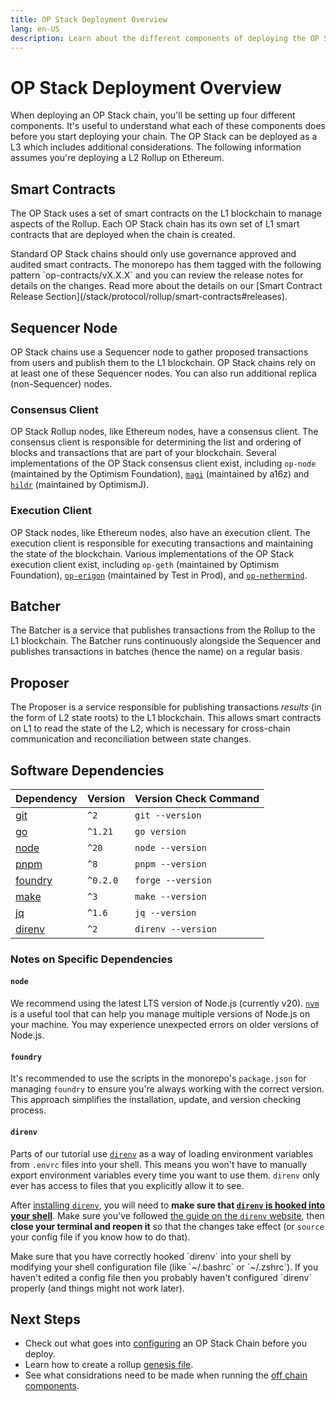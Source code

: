 ```yaml
---
title: OP Stack Deployment Overview
lang: en-US
description: Learn about the different components of deploying the OP Stack.
---
```



# OP Stack Deployment Overview

When deploying an OP Stack chain, you'll be setting up four different 
components. It's useful to understand what each of these components does before
you start deploying your chain. The OP Stack can be deployed as a L3 which
includes additional considerations. The following information assumes you're
deploying a L2 Rollup on Ethereum.

## Smart Contracts

The OP Stack uses a set of smart contracts on the L1 blockchain to manage 
aspects of the Rollup. Each OP Stack chain has its own set of L1 smart 
contracts that are deployed when the chain is created. 

<Callout type="warning">
  Standard OP Stack chains should only use governance approved and audited 
  smart contracts. The monorepo has them tagged with the following pattern 
  `op-contracts/vX.X.X` and you can review the release notes for details on the
  changes. Read more about the details on our [Smart Contract Release Section](/stack/protocol/rollup/smart-contracts#releases).
</Callout>

## Sequencer Node

OP Stack chains use a Sequencer node to gather proposed transactions from users
and publish them to the L1 blockchain. OP Stack chains rely on at least one of 
these Sequencer nodes. You can also run additional replica (non-Sequencer) 
nodes.

### Consensus Client

OP Stack Rollup nodes, like Ethereum nodes, have a consensus client. The 
consensus client is responsible for determining the list and ordering of blocks
and transactions that are part of your blockchain. Several implementations of 
the OP Stack consensus client exist, including `op-node` (maintained by the 
Optimism Foundation), [`magi`](https://github.com/a16z/magi) (maintained by 
a16z) and [`hildr`](https://github.com/optimism-java/hildr) (maintained by OptimismJ).

### Execution Client

OP Stack nodes, like Ethereum nodes, also have an execution client. The 
execution client is responsible for executing transactions and maintaining the
state of the blockchain. Various implementations of the OP Stack execution 
client exist, including `op-geth` (maintained by Optimism Foundation), 
[`op-erigon`](https://github.com/testinprod-io/op-erigon) 
(maintained by Test in Prod), and [`op-nethermind`](https://docs.nethermind.io/get-started/installing-nethermind/#supported-networks).

## Batcher

The Batcher is a service that publishes transactions from the Rollup to the L1
blockchain. The Batcher runs continuously alongside the Sequencer and publishes
transactions in batches (hence the name) on a regular basis.

## Proposer

The Proposer is a service responsible for publishing transactions *results* (in
the form of L2 state roots) to the L1 blockchain. This allows smart contracts 
on L1 to read the state of the L2, which is necessary for cross-chain 
communication and reconciliation between state changes. 

## Software Dependencies

| Dependency                                                    | Version  | Version Check Command |
| ------------------------------------------------------------- | -------- | --------------------- |
| [git](https://git-scm.com/)                                   | `^2`     | `git --version`       |
| [go](https://go.dev/)                                         | `^1.21`  | `go version`          |
| [node](https://nodejs.org/en/)                                | `^20`    | `node --version`      |
| [pnpm](https://pnpm.io/installation)                          | `^8`     | `pnpm --version`      |
| [foundry](https://github.com/foundry-rs/foundry#installation) | `^0.2.0` | `forge --version`     |
| [make](https://linux.die.net/man/1/make)                      | `^3`     | `make --version`      |
| [jq](https://github.com/jqlang/jq)                            | `^1.6`   | `jq --version`        |
| [direnv](https://direnv.net)                                  | `^2`     | `direnv --version`    |

### Notes on Specific Dependencies

#### `node`

We recommend using the latest LTS version of Node.js (currently v20).
[`nvm`](https://github.com/nvm-sh/nvm) is a useful tool that can help you 
manage multiple versions of Node.js on your machine. You may experience 
unexpected errors on older versions of Node.js.

#### `foundry`

It's recommended to use the scripts in the monorepo's `package.json` for 
managing `foundry` to ensure you're always working with the correct version. 
This approach simplifies the installation, update, and version checking 
process. 

#### `direnv`

Parts of our tutorial use [`direnv`](https://direnv.net) as a way of loading 
environment variables from `.envrc` files into your shell. This means you won't
have to manually export environment variables every time you want to use them.
`direnv` only ever has access to files that you explicitly allow it to see.

After [installing `direnv`](https://direnv.net/docs/installation.html), you 
will need to **make sure that [`direnv` is hooked into your shell](https://direnv.net/docs/hook.html)**.
Make sure you've followed [the guide on the `direnv` website](https://direnv.net/docs/hook.html),
then **close your terminal and reopen it** so that the changes take effect (or
`source` your config file if you know how to do that).

<Callout>
Make sure that you have correctly hooked `direnv` into your shell by modifying
your shell configuration file (like `~/.bashrc` or `~/.zshrc`). If you haven't
edited a config file then you probably haven't configured `direnv` properly 
(and things might not work later).
</Callout>

## Next Steps 

*  Check out what goes into [configuring](/builders/chain-operators/management/configuration)
an OP Stack Chain before you deploy.
*  Learn how to create a rollup [genesis file](/builders/chain-operators/deploy/genesis).
*  See what considrations need to be made when running the [off chain 
components](/builders/chain-operators/deploy/off-chain).
